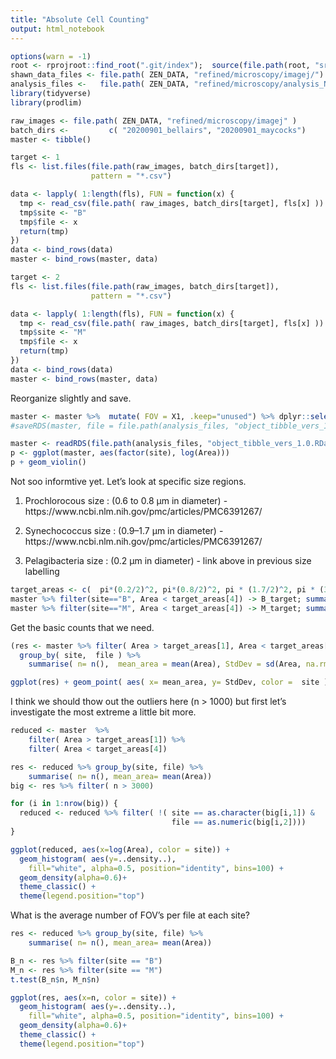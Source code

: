 ```yaml
---
title: "Absolute Cell Counting"
output: html_notebook
---
```


```r
options(warn = -1)
root <- rprojroot::find_root(".git/index");  source(file.path(root, "src/init.R"))
shawn_data_files <- file.path( ZEN_DATA, "refined/microscopy/imagej/")
analysis_files <-   file.path( ZEN_DATA, "refined/microscopy/analysis_Nov_28_2020")
library(tidyverse)
library(prodlim)
```

```r
raw_images <- file.path( ZEN_DATA, "refined/microscopy/imagej" )
batch_dirs <-         c( "20200901_bellairs", "20200901_maycocks")
master <- tibble()
```



```r
target <- 1
fls <- list.files(file.path(raw_images, batch_dirs[target]),
                  pattern = "*.csv")

data <- lapply( 1:length(fls), FUN = function(x) {
  tmp <- read_csv(file.path( raw_images, batch_dirs[target], fls[x] ))
  tmp$site <- "B"
  tmp$file <- x
  return(tmp)
})
data <- bind_rows(data)
master <- bind_rows(master, data)
```



```r
target <- 2
fls <- list.files(file.path(raw_images, batch_dirs[target]),
                  pattern = "*.csv")

data <- lapply( 1:length(fls), FUN = function(x) {
  tmp <- read_csv(file.path( raw_images, batch_dirs[target], fls[x] ))
  tmp$site <- "M"
  tmp$file <- x
  return(tmp)
})
data <- bind_rows(data)
master <- bind_rows(master, data)
```

Reorganize slightly and save.
```r
master <- master %>%  mutate( FOV = X1, .keep="unused") %>% dplyr::select(site, file, FOV, everything())
#saveRDS(master, file = file.path(analysis_files, "object_tibble_vers_1.0.RData"))
```


```r
master <- readRDS(file.path(analysis_files, "object_tibble_vers_1.0.RData") )
p <- ggplot(master, aes(factor(site), log(Area)))
p + geom_violin()
```

Not soo informtive yet. Let's look at specific size regions.

1) Prochlorocous size : (0.6 to 0.8 μm in diameter) - https://www.ncbi.nlm.nih.gov/pmc/articles/PMC6391267/

2) Synechococcus size : (0.9–1.7 µm in diameter) - https://www.ncbi.nlm.nih.gov/pmc/articles/PMC6391267/

3) Pelagibacteria size : (0.2 μm in diameter) - link above in previous size labelling

```r
target_areas <- c(  pi*(0.2/2)^2, pi*(0.8/2)^2, pi * (1.7/2)^2, pi * (3/2)^2 ) 
master %>% filter(site=="B", Area < target_areas[4]) -> B_target; summary(B_target$Area)
master %>% filter(site=="M", Area < target_areas[4]) -> M_target; summary(M_target$Area)
```




Get the basic counts that we need.

```r
(res <- master %>% filter( Area > target_areas[1], Area < target_areas[4]) %>%
  group_by( site,  file ) %>%
    summarise( n= n(),  mean_area = mean(Area), StdDev = sd(Area, na.rm=TRUE)  ) )
```




```r

ggplot(res) + geom_point( aes( x= mean_area, y= StdDev, color =  site ))
```


I think we should thow out the outliers here (n > 1000) but first let's investigate the most extreme a little bit more.
```r
reduced <- master  %>% 
    filter( Area > target_areas[1]) %>%
    filter( Area < target_areas[4]) 

res <- reduced %>% group_by(site, file) %>%
    summarise( n= n(), mean_area= mean(Area))
big <- res %>% filter( n > 3000)

for (i in 1:nrow(big)) {
  reduced <- reduced %>% filter( !( site == as.character(big[i,1]) &
                                    file == as.numeric(big[i,2])))
}

ggplot(reduced, aes(x=log(Area), color = site)) + 
  geom_histogram( aes(y=..density..), 
    fill="white", alpha=0.5, position="identity", bins=100) +
  geom_density(alpha=0.6)+
  theme_classic() +
  theme(legend.position="top")
```

What is the average number of FOV's per file at each site?

```r
res <- reduced %>% group_by(site, file) %>%
    summarise( n= n(), mean_area= mean(Area))

B_n <- res %>% filter(site == "B")
M_n <- res %>% filter(site == "M")
t.test(B_n$n, M_n$n)
```

```r

ggplot(res, aes(x=n, color = site)) + 
  geom_histogram( aes(y=..density..), 
    fill="white", alpha=0.5, position="identity", bins=100) +
  geom_density(alpha=0.6)+
  theme_classic() +
  theme(legend.position="top")
```
